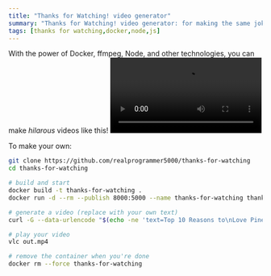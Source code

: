 ```yaml
---  
title: "Thanks for Watching! video generator"
summary: "Thanks for Watching! video generator: for making the same joke unlimited times!"
tags: [thanks for watching,docker,node,js]
---
```


With the power of Docker, ffmpeg, Node, and other technologies, you can make *hilarous* videos like this!
<video controls src="/assets/thanks-for-watching.mp4"></video>

To make your own:
```bash
git clone https://github.com/realprogrammer5000/thanks-for-watching
cd thanks-for-watching

# build and start
docker build -t thanks-for-watching .
docker run -d --rm --publish 8000:5000 --name thanks-for-watching thanks-for-watching:latest

# generate a video (replace with your own text)
curl -G --data-urlencode "$(echo -ne 'text=Top 10 Reasons to\nLove Pineapple on Pizza')" http://localhost:8000/video --output out.mp4

# play your video
vlc out.mp4

# remove the container when you're done
docker rm --force thanks-for-watching
```
